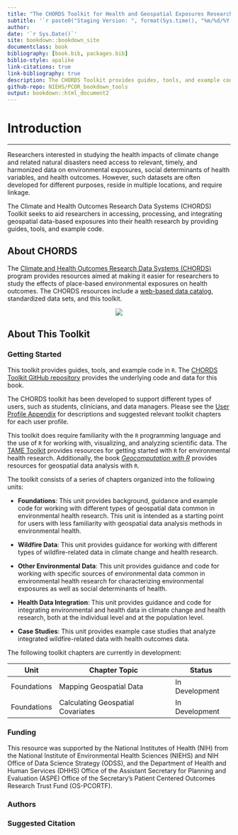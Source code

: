 ```yaml
---
title: "The CHORDS Toolkit for Health and Geospatial Exposures Research"
subtitle: '`r paste0("Staging Version: ", format(Sys.time(), "%m/%d/%Y - %H:%M"))`'
author: 
date: '`r Sys.Date()`'
site: bookdown::bookdown_site
documentclass: book
bibliography: [book.bib, packages.bib]
biblio-style: apalike
link-citations: true
link-bibliography: true
description: The CHORDS Toolkit provides guides, tools, and example code to support climate change and human health research.
github-repo: NIEHS/PCOR_bookdown_tools
output: bookdown::html_document2
---
```


# **Introduction** {-}

---

Researchers interested in studying the health impacts of climate change and related natural disasters need access to relevant, timely, and harmonized data on environmental exposures, social determinants of health variables, and health outcomes. However, such datasets are often developed for different purposes, reside in multiple locations, and require linkage.

The Climate and Health Outcomes Research Data Systems (CHORDS) Toolkit seeks to aid researchers in accessing, processing, and integrating geospatial data-based exposures into their health research by providing guides, tools, and example code. 

## About CHORDS {-}

The [Climate and Health Outcomes Research Data Systems (CHORDS)](https://www.niehs.nih.gov/research/programs/chords) program provides resources aimed at making it easier for researchers to study the effects of place-based environmental exposures on health outcomes. The CHORDS resources include a [web-based data catalog](https://chords.niehs.nih.gov), standardized data sets, and this toolkit.

<center>

![](images/chords-art-logo.png)

</center>

## About This Toolkit {-}

### Getting Started {-}

This toolkit provides guides, tools, and example code in `R`. The [CHORDS Toolkit GitHub repository](https://github.com/NIEHS/PCOR_bookdown_tools) provides the underlying code and data for this book. 

The CHORDS toolkit has been developed to support different types of users, such as students, clinicians, and data managers. Please see the [User Profile Appendix](#chapter-user-profiles) for descriptions and suggested relevant toolkit chapters for each user profile. 

This toolkit does require familiarity with the `R` programming language and the use of `R` for working with, visualizing, and analyzing scientific data. The [TAME Toolkit](https://uncsrp.github.io/Data-Analysis-Training-Modules/) provides resources for getting started with `R` for environmental health research. Additionally, the book [*Geocomputation with R*](https://r.geocompx.org/) provides resources for geospatial data analysis with `R`. 

The toolkit consists of a series of chapters organized into the following units:

- **Foundations**: This unit provides background, guidance and example code for working with different types of geospatial data common in environmental health research. This unit is intended as a starting point for users with less familiarity with geospatial data analysis methods in environmental health.

- **Wildfire Data**: This unit provides guidance for working with different types of wildfire-related data in climate change and health research.

- **Other Environmental Data**: This unit provides guidance and code for working with specific sources of environmental data common in environmental health research for characterizing environmental exposures as well as social determinants of health.

- **Health Data Integration**: This unit provides guidance and code for integrating environmental and health data in climate change and health research, both at the individual level and at the population level. 

- **Case Studies**: This unit provides example case studies that analyze integrated wildfire-related data with health outcomes data.

The following toolkit chapters are currently in development:

|Unit              |Chapter Topic                     |Status          |
|------------------|----------------------------------|----------------|  
|Foundations       |Mapping Geospatial Data           |In Development  | 
|Foundations       |Calculating Geospatial Covariates |In Development  |


### Funding {-}

This resource was supported by the National Institutes of Health (NIH) from the National Institute of Environmental Health Sciences (NIEHS) and NIH Office of Data Science Strategy (ODSS), and the Department of Health and Human Services (DHHS) Office of the Assistant Secretary for Planning and Evaluation (ASPE) Office of the Secretary’s Patient Centered Outcomes Research Trust Fund (OS-PCORTF).

### Authors {-}

### Suggested Citation {-}





